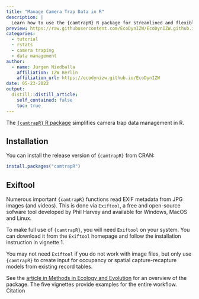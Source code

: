 ```yaml
---
title: "Manage Camera Trap Data in R"
description: |
  Learn how to use the {camtrapR} R package for streamlined and flexible camera trap data management. It should be most useful to researchers and practitioners who regularly handle large amounts of camera trapping data.
preview: https://raw.githubusercontent.com/EcoDynIZW/EcoDynIZW.github.io/main/img/wiki/hex-camtrapr.png
categories:
  - tutorial
  - rstats
  - camera traping
  - data management
author:
  - name: Jürgen Niedballa
    affiliation: IZW Berlin
    affiliation_url: https://ecodynizw.github.io/EcoDynIZW
date: 05-23-2022
output:
  distill::distill_article:
    self_contained: false
    toc: true
---
```


The [`{camtrapR}` R package](https://github.com/jniedballa/camtrapR) simplifies camera trap data management in R. 

## Installation

You can install the release version of `{camtrapR}` from CRAN:

```r
install.packages("camtrapR")
```

## Exiftool

Numerous important `{camtrapR}` functions read EXIF metadata from JPG images (and videos). This is done via `Exiftool`, a free and open-source sofware tool developed by Phil Harvey and available for Windows, MacOS and Linux.

To make full use of `{camtrapR}`, you will need `Exiftool` on your system. You can download it from the `Exiftool` homepage and follow the installation instruction in vignette 1.

You may not need `Exiftool` if you do not work with image files, but only use `{camtrapR}` to create input for occupancy or spatial capture-recapture models from existing record tables.

See the [article in Methods in Ecology and Evolution](https://besjournals.onlinelibrary.wiley.com/doi/full/10.1111/2041-210X.12600) for an overview of the package. The five vignettes provide examples for the entire workflow.
Citation


